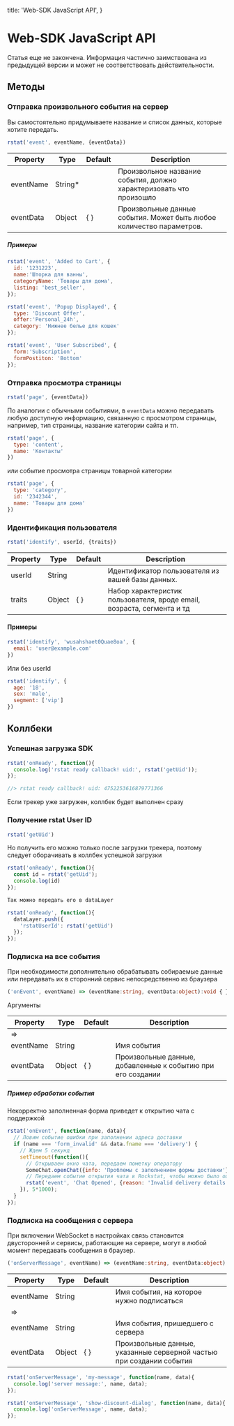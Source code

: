 
  title: 'Web-SDK JavaScript API',
}

# Web-SDK JavaScript API

<Alert>
  Статья еще не закончена. Информация частично заимствована из предыдущей версии и может не соответствовать действительности.
</Alert>


## Методы

### Отправка произвольного события на сервер

Вы самостоятельно придумываете название и список данных, которые хотите передать.

```javascript
rstat('event', eventName, {eventData})
```


| Property          |Type       |Default    |Description
|-------------------|-----------|-----------|------------------
| eventName         | String*   |           | Произвольное название события, должно характеризовать что произошло
| eventData         | Object    | { }       | Произвольные данные события. Может быть любое количество параметров.


##### Примеры

```javascript
rstat('event', 'Added to Cart', {
  id: '1231223',
  name:'Шторка для ванны',
  categoryName: 'Товары для дома',
  listing: 'best_seller',
});
```

```javascript
rstat('event', 'Popup Displayed', {
  type: 'Discount Offer',
  offer:'Personal_24h',
  category: 'Нижнее белье для кошек'
});
```

```javascript
rstat('event', 'User Subscribed', {
  form:'Subscription',
  formPostiton: 'Bottom'
});
```

### Отправка просмотра страницы

```javascript
rstat('page', {eventData})
```

По аналогии с обычными событиями, в `eventData` можно передавать любую доступную информацию,
связанную с просмотром страницы, например, тип страницы, название категории сайта и тп.

```javascript
rstat('page', {
  type: 'content',
  name: 'Контакты'
})
```

или событие просмотра страницы товарной категории

```javascript
rstat('page', {
  type: 'category',
  id: '2342344',
  name: 'Товары для дома'
})
```

### Идентификация пользователя

```javascript
rstat('identify', userId, {traits})
```

| Property          |Type       |Default    |Description
|-------------------|-----------|-----------|------------------
| userId            | String    |           | Идентификатор пользователя из вашей базы данных.
| traits            | Object    | { }       | Набор характеристик пользователя, вроде email, возраста, сегмента и тд

#### Примеры

```javascript
rstat('identify', 'wusahshaet0Quae8oa', {
  email: 'user@example.com'
})
```
Или без userId

```javascript
rstat('identify', {
  age: '18',
  sex: 'male',
  segment: ['vip']
})
```

## Коллбеки

### Успешная загрузка SDK

```javascript
rstat('onReady', function(){
  console.log('rstat ready callback! uid:', rstat('getUid'));
});

//> rstat ready callback! uid: 4752253616879771366
```
Если трекер уже загружен, коллбек будет выполнен сразу

### Получение rstat User ID

```javascript
rstat('getUid')
```

Но получить его можно только после загрузки трекера, поэтому следует оборачивать в коллбек успешной загрузки

```javascript
rstat('onReady', function(){
  const id = rstat('getUid');
  console.log(id)
});

Так можно передать его в dataLayer

rstat('onReady', function(){
  dataLayer.push({
    'rstatUserId': rstat('getUid')
  });
});
```

### Подписка на все события

При необходимости дополнительно обрабатывать собираемые данные или передавать их в сторонний сервис непосредственно из браузера

```typescript
('onEvent', eventName) => (eventName:string, eventData:object):void { }
```

Аргументы

| Property          |Type       |Default    |Description
|-------------------|-----------|-----------|------------------
| =>                |           |           |
| eventName         | String    |           | Имя события
| eventData         | Object    | { }       | Произвольные данные, добавленные к событию при его создании

##### Пример обработки события

Некорректно заполненная форма приведет к открытию чата с поддержкой

```javascript
rstat('onEvent', function(name, data){
  // Ловим событие ошибки при заполнении адреса доставки
  if (name === 'form_invalid' && data.fname === 'delivery') {
    // Ждем 5 секунд
    setTimeout(function(){
      // Открываем окно чата, передаем пометку оператору
      SomeChat.openChat({info: 'Проблемы с заполнением формы доставки'});
      // Передаем событие открытия чата в Rockstat, чтобы можно было оценить эффективность
      rstat('event', 'Chat Opened', {reason: 'Invalid delivery details'})
    }), 5*1000);
  }
});
```

### Подписка на сообщения с сервера

При включении WebSocket в настройках связь становится двусторонней
и сервисы, работающие на сервере, могут в любой момент передавать сообщения в браузер.


```typescript
('onServerMessage', eventName) => (eventName:string, eventData:object):void { }
```

| Property          |Type       |Default    |Description
|-------------------|-----------|-----------|------------------
| eventName         | String    |           | Имя события, на которое нужно подписаться
| =>                |           |           |
| eventName         | String    |           | Имя события, пришедшего с сервера
| eventData         | Object    | { }       | Произвольные данные, указанные серверной частью при создании события


```javascript
rstat('onServerMessage', 'my-message', function(name, data){
  console.log('server message:', name, data);
});
```

```javascript
rstat('onServerMessage', 'show-discount-dialog', function(name, data){
  console.log('onServerMessage', name, data);
});
```

